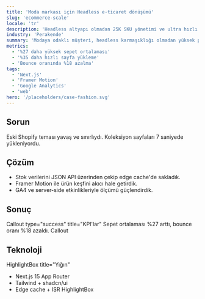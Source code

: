 ```yaml
---
title: 'Moda markası için Headless e-ticaret dönüşümü'
slug: 'ecommerce-scale'
locale: 'tr'
description: 'Headless altyapı olmadan 25K SKU yönetimi ve ultra hızlı vitrin.'
industry: 'Perakende'
summary: 'Modaya odaklı müşteri, headless karmaşıklığı olmadan yüksek performanslı bir vitrin istedi.'
metrics:
  - '%27 daha yüksek sepet ortalaması'
  - '%35 daha hızlı sayfa yükleme'
  - 'Bounce oranında %18 azalma'
tags:
  - 'Next.js'
  - 'Framer Motion'
  - 'Google Analytics'
  - 'web'
hero: '/placeholders/case-fashion.svg'
---
```


## Sorun

Eski Shopify teması yavaş ve sınırlıydı. Koleksiyon sayfaları 7 saniyede yükleniyordu.

## Çözüm

- Stok verilerini JSON API üzerinden çekip edge cache'de sakladık.
- Framer Motion ile ürün keşfini akıcı hale getirdik.
- GA4 ve server-side etkinlikleriyle ölçümü güçlendirdik.

## Sonuç

Callout type="success" title="KPI'lar"
Sepet ortalaması %27 arttı, bounce oranı %18 azaldı.
Callout

## Teknoloji

HighlightBox title="Yığın"

- Next.js 15 App Router
- Tailwind + shadcn/ui
- Edge cache + ISR
  HighlightBox
